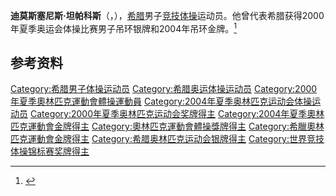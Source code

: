 {{NoteTA|G1=Sports}}
'''迪莫斯塞尼斯·坦帕科斯'''（{{lang-el|Δημοσθένης Ταμπάκος}}，{{bd|1976年|11月12日||}}），[[希腊|希腊]]男子[[竞技体操|竞技体操]]运动员。他曾代表希腊获得2000年夏季奥运会体操比赛男子吊环银牌和2004年吊环金牌。<ref>{{Cite web|title=Dimosthenis TAMPAKOS|url=https://www.olympic.org/dimosthenis-tampakos|accessdate=2021-03-28|work=International Olympic Committee|archive-date=2017-03-26|archive-url=https://web.archive.org/web/20170326111137/https://www.olympic.org/dimosthenis-tampakos|dead-url=no}}</ref>

== 参考资料 ==
{{reflist}}

{{奥林匹克运动会体操比赛男子吊环冠军}}
{{世界體操錦標賽男子吊環冠軍}}

{{Authority control}}
{{DEFAULTSORT:Tampakos, Dimosthenis}}
[[Category:希腊男子体操运动员|Category:希腊男子体操运动员]]
[[Category:希腊奥运体操运动员|Category:希腊奥运体操运动员]]
[[Category:2000年夏季奧林匹克運動會體操運動員|Category:2000年夏季奧林匹克運動會體操運動員]]
[[Category:2004年夏季奥林匹克运动会体操运动员|Category:2004年夏季奥林匹克运动会体操运动员]]
[[Category:2000年夏季奥林匹克运动会奖牌得主|Category:2000年夏季奥林匹克运动会奖牌得主]]
[[Category:2004年夏季奧林匹克運動會金牌得主|Category:2004年夏季奧林匹克運動會金牌得主]]
[[Category:奧林匹克運動會體操獎牌得主|Category:奧林匹克運動會體操獎牌得主]]
[[Category:希臘奧林匹克運動會金牌得主|Category:希臘奧林匹克運動會金牌得主]]
[[Category:希腊奥林匹克运动会银牌得主|Category:希腊奥林匹克运动会银牌得主]]
[[Category:世界竞技体操锦标赛奖牌得主|Category:世界竞技体操锦标赛奖牌得主]]